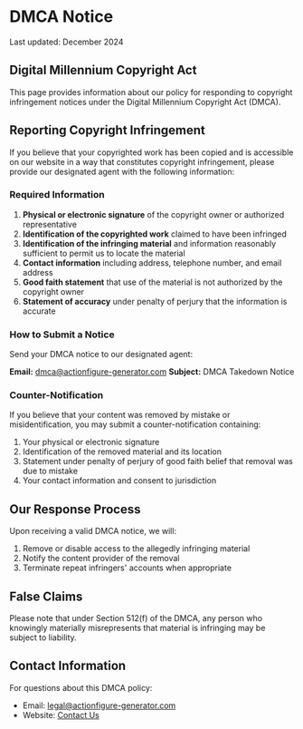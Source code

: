# DMCA Notice

Last updated: December 2024

## Digital Millennium Copyright Act

This page provides information about our policy for responding to copyright infringement notices under the Digital Millennium Copyright Act (DMCA).

## Reporting Copyright Infringement

If you believe that your copyrighted work has been copied and is accessible on our website in a way that constitutes copyright infringement, please provide our designated agent with the following information:

### Required Information

1. **Physical or electronic signature** of the copyright owner or authorized representative
2. **Identification of the copyrighted work** claimed to have been infringed
3. **Identification of the infringing material** and information reasonably sufficient to permit us to locate the material
4. **Contact information** including address, telephone number, and email address
5. **Good faith statement** that use of the material is not authorized by the copyright owner
6. **Statement of accuracy** under penalty of perjury that the information is accurate

### How to Submit a Notice

Send your DMCA notice to our designated agent:

**Email:** dmca@actionfigure-generator.com
**Subject:** DMCA Takedown Notice

### Counter-Notification

If you believe that your content was removed by mistake or misidentification, you may submit a counter-notification containing:

1. Your physical or electronic signature
2. Identification of the removed material and its location
3. Statement under penalty of perjury of good faith belief that removal was due to mistake
4. Your contact information and consent to jurisdiction

## Our Response Process

Upon receiving a valid DMCA notice, we will:

1. Remove or disable access to the allegedly infringing material
2. Notify the content provider of the removal
3. Terminate repeat infringers' accounts when appropriate

## False Claims

Please note that under Section 512(f) of the DMCA, any person who knowingly materially misrepresents that material is infringing may be subject to liability.

## Contact Information

For questions about this DMCA policy:
- Email: legal@actionfigure-generator.com
- Website: [Contact Us](/contact)